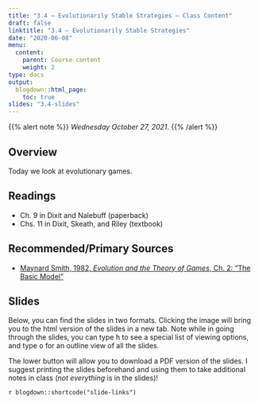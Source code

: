 ```yaml
---
title: "3.4 — Evolutionarily Stable Strategies — Class Content"
draft: false
linktitle: "3.4 — Evolutionarily Stable Strategies"
date: "2020-06-08"
menu:
  content:
    parent: Course content
    weight: 2
type: docs
output:
  blogdown::html_page:
    toc: true
slides: "3.4-slides"
---
```


{{% alert note %}}
*Wednesday October 27, 2021*.
{{% /alert %}}


## <i class="fas fa-info-circle fa-lg"></i> Overview

Today we look at evolutionary games.

## <i class="fas fa-book-reader fa-lg"></i> Readings

- <i class="fas fa-book"></i> Ch. 9 in Dixit and Nalebuff (paperback)
- <i class="fas fa-book"></i> Chs. 11 in Dixit, Skeath, and Riley (textbook)

## Recommended/Primary Sources

- [<i class="fas fa-book"></i> Maynard Smith, 1982, *Evolution and the Theory of Games*, Ch. 2: “The Basic Model”](/readings/maynard-smith-1982-Ch2.pdf)

## <i class="fas fa-chalkboard-teacher"></i> Slides

Below, you can find the slides in two formats. Clicking the image will bring you to the html version of the slides in a new tab. Note while in going through the slides, you can type <kbd>h</kbd> to see a special list of viewing options, and type <kbd>o</kbd> for an outline view of all the slides.

The lower button will allow you to download a PDF version of the slides. I suggest printing the slides beforehand and using them to take additional notes in class (*not everything* is in the slides)!

`r blogdown::shortcode("slide-links")`